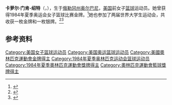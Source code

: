'''卡萝尔·门肯-绍特'''（{{lang-en|Carol Menken-Schaudt}}，{{bd|1957年|11月23日|}}），生于[[俄勒冈州|俄勒冈州]][[奥尔巴尼_(俄勒冈州)|奥尔巴尼]]，[[美国|美国]]前女子[[篮球|篮球]]运动员。她曾获得1984年夏季奥运会女子篮球比赛金牌。<ref>{{Cite web|title=Carol MENKEN-SCHAUDT|url=https://www.olympic.org/carol-menken-schaudt|accessdate=2021-03-04|date=2021-03-04|work=International Olympic Committee|language=en}}</ref>她也参加了两届世界大学生运动会，共收获一枚金牌和一枚银牌。<ref name="1981 WUG">{{cite web |title=Eleventh World University Games -- 1981 |url=http://www.usab.com/history/world-university-games-womens/eleventh-world-university-games-1981-1.aspx |publisher=USA Basketball |access-date=2015-10-13 |archive-url=https://web.archive.org/web/20150907024112/http://www.usab.com/history/world-university-games-womens/eleventh-world-university-games-1981-1.aspx |archive-date=2015-09-07 |deadurl=no }}</ref><ref name="1983 WUG">{{cite web |title=Twelvth World University Games -- 1983 |url=http://www.usab.com/history/world-university-games-womens/twelvth-world-university-games-1983-1.aspx |publisher=USA Basketball |access-date=2015-10-13 |archive-url=https://web.archive.org/web/20150907023640/http://www.usab.com/history/world-university-games-womens/twelvth-world-university-games-1983-1.aspx |archive-date=2015-09-07 |deadurl=no }}</ref>

== 参考资料 ==
{{reflist}}

{{1984年夏季奥运会美国女子篮球阵容}}

{{Authority control}}
{{DEFAULTSORT:Menken-Schaudt}}
[[Category:美国女子篮球运动员|Category:美国女子篮球运动员]]
[[Category:美国奥运篮球运动员|Category:美国奥运篮球运动员]]
[[Category:美國奧林匹克運動會金牌得主|Category:美國奧林匹克運動會金牌得主]]
[[Category:1984年夏季奥林匹克运动会篮球运动员|Category:1984年夏季奥林匹克运动会篮球运动员]]
[[Category:1984年夏季奧林匹克運動會獎牌得主|Category:1984年夏季奧林匹克運動會獎牌得主]]
[[Category:奧林匹克運動會籃球獎牌得主|Category:奧林匹克運動會籃球獎牌得主]]

{{美国人物小作品}}